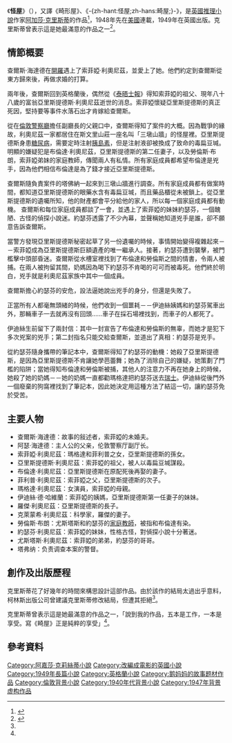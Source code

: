 {{Veil|time=2015-09-12T09:47:06+00:00}}
{{noteTA
| T = zh-hans:怪屋;zh-hant:畸屋;
|1=zh-cn:阿加莎;zh-sg:阿加莎;zh-hk:阿嘉莎;zh-tw:阿嘉莎;
|2=zh-cn:克里斯蒂; zh-sg:克里斯蒂; zh-tw:克莉絲蒂; zh-hk:姬絲蒂;
|3 = zh-hans:怪屋;zh-hant:畸屋;
}}
{{Infobox book
|書名      = 怪屋
|圖像      = 
|圖像說明   = 
|作者      = [[阿加莎·克里斯蒂|阿加莎·克里斯蒂]]
|原名      = ''Crooked House''
|封面設計   = 
|出版地     = [[英國|英國]]
|語言      = [[英語|英語]]
|題材      = [[推理小說|推理小說]]
|出版者     = 
|出版日期   = 1949年3月
|上一部作品  = 《{{le|玫瑰與紫杉|The Rose and the Yew Tree}}》
|下一部作品  = 《[[謀殺啟事|謀殺啟事]]》
}}
《'''怪屋'''》（{{lang-en|''Crooked House''}}），又譯《畸形屋》、《-{zh-hant:怪屋;zh-hans:畸屋;}-》，是[[英國|英國]][[推理小說|推理小說]]作家[[阿加莎·克里斯蒂|阿加莎·克里斯蒂]]的作品<ref>{{Cite book|title=阿加莎·克里斯蒂閱讀攻略|last=霜月蒼|publisher=新星出版社|year=2018年8月|isbn=978-7-5133-3092-3|location=北京}}</ref>，1948年先在[[美國|美國]]連載，1949年在英國出版。克里斯蒂曾表示這是她最滿意的作品之一<ref name="約翰·柯倫">{{Cite book|title=阿嘉莎·克莉絲蒂的秘密筆記|last=約翰·柯倫|publisher=遠流|year=2010年8月|isbn=978-957-32-6684-6|location=臺北}}</ref>。

== 情節概要 ==
查爾斯·海達德在[[開羅|開羅]]遇上了索菲婭·利奧尼茲，並愛上了她。他們約定到查爾斯從東方歸來後，再做求婚的打算。

兩年後，查爾斯回到英格蘭後，偶然從《[[泰晤士報|泰晤士報]]》得知索菲婭的祖父、現年八十八歲的富翁亞里斯提德斯·利奧尼茲逝世的消息。索菲婭懷疑亞里斯提德斯的真正死因，堅持要等事件水落石出才肯嫁給查爾斯。

從在[[倫敦警察廳|倫敦警察廳]]擔任副廳長的父親口中，查爾斯得知了案件的大概。因為戰爭的緣故，利奧尼茲一家都居住在斯文里山莊一座名叫「三墩山牆」的怪屋裡。亞里斯提德斯身患[[糖尿病|糖尿病]]，需要定時注射[[胰島素|胰島素]]，但是注射液卻被換成了致命的毒扁豆堿。明顯的嫌疑犯是布倫達·利奧尼茲，亞里斯提德斯的第二任妻子，以及勞倫斯·布朗，索菲婭弟妹的家庭教師，傳聞兩人有私情。所有家庭成員都希望布倫達是兇手，因為他們相信布倫達是為了錢才接近亞里斯提德斯。

查爾斯隨負責案件的塔佛納一起來到三墩山牆進行調查。所有家庭成員都有做案時間，都知道亞里斯提德斯的眼藥水含有毒扁豆堿，而且藥品櫃從未被鎖上。從亞里斯提德斯的遺囑所知，他的財產都會平分給他的家人，所以每一個家庭成員都有動機。
{{hideH|詳情}}
查爾斯和每位家庭成員都談了一會，並遇上了索菲婭的妹妹約瑟芬，一個醜陋、古怪的偵探小說迷。約瑟芬透露了不少內幕，並聲稱她知道兇手是誰，卻不願意告訴查爾斯。

當警方發現亞里斯提德斯秘密起草了另一份遺囑的時候，事情開始變得複雜起來－－索菲婭成為亞里斯提德斯巨額遺產的唯一繼承人。接著，約瑟芬遭到襲擊，被門檻擊中頭部昏迷。查爾斯從水槽室裡找到了布倫達和勞倫斯之間的情書，令兩人被捕。在兩人被拘留其間，奶媽因為喝下約瑟芬不肯喝的可可而被毒死。他們終於明白，兇手就是利奧尼茲家族中其中一個成員。

查爾斯擔心約瑟芬的安危，設法逼她說出兇手的身分，但還是失敗了。

正當所有人都毫無頭緒的時候，他們收到一個噩耗－－伊迪絲姨媽和約瑟芬駕車出外，那輛車子一去就再沒有回頭……車子在採石場裡找到，而車子的人都死了。

伊迪絲生前留下了兩封信：其中一封宣告了布倫達和勞倫斯的無辜，而她才是犯下多次兇案的兇手；第二封指名只能交給查爾斯，並道出了真相：約瑟芬是兇手。

從約瑟芬隨身攜帶的筆記本中，查爾斯得知了約瑟芬的動機：她殺了亞里斯提德斯，是因為亞里斯提德斯不肯讓她學芭蕾舞；她為了消除自己的嫌疑，她策劃了門檻的陷阱；當她得知布倫達和勞倫斯被捕，其他人的注意力不再在她身上的時候，她殺了她的奶媽－－她的奶媽一直都勸瑪格達把約瑟芬送去[[瑞士|瑞士]]。伊迪絲從後門外一個廢棄的狗窩裡找到了筆記本，因此她決定用這種方法了結這一切，讓約瑟芬免於受苦。
{{hideF}}

== 主要人物 ==
* 查爾斯·海達德：故事的敍述者，索菲婭的未婚夫。
* 阿瑟·海達德：主人公的父亲，伦敦警察厅副厅长。
* 索菲婭·利奧尼茲：瑪格達和菲利普之女，亞里斯提德斯的孫女。
* 亞里斯提德斯·利奧尼茲：索菲婭的祖父，被人以毒扁豆堿謀殺。
* 布倫達·利奧尼茲：亞里斯提德斯在原配死後再娶的妻子。
* 菲利普·利奧尼茲：索菲婭之父，亞里斯提德斯的次子。
* 瑪格達·利奧尼茲：女演員，索菲婭的母親。
* 伊迪絲·德·哈維蘭：索菲婭的姨媽，亞里斯提德斯第一任妻子的妹妹。
* 羅傑·利奧尼茲：亞里斯提德斯的長子。
* 克萊蒙希·利奧尼茲：科學家，羅傑的妻子。
* 勞倫斯·布朗：尤斯塔斯和約瑟芬的[[家庭教師|家庭教師]]，被指和布倫達有染。
* 約瑟芬·利奧尼茲：索菲婭的妹妹，性格古怪，對偵探小說十分著迷。
* 尤斯塔斯·利奧尼茲：索菲婭的弟弟，約瑟芬的哥哥。
* 塔弗纳：负责调查本案的警督。

==創作及出版歷程==
克里斯蒂花了好幾年的時間來構思設計這部作品。由於該作的結局太過出乎意料，柯林斯出版公司曾建議克里斯蒂修改結局，但遭其拒絕<ref name="約翰·柯倫" />。

克里斯蒂曾表示這是她最滿意的作品之一，「說到我的作品，五本是工作，一本是享受。寫《畸屋》正是純粹的享受」<ref name="約翰·柯倫" />。

==參考資料==
<references />

{{阿嘉莎·克莉斯蒂}}

{{DEFAULTSORT:Crooked House}}
[[Category:阿嘉莎·克莉絲蒂小說|Category:阿嘉莎·克莉絲蒂小說]]
[[Category:改編成電影的英國小說|Category:改編成電影的英國小說]]
[[Category:1949年長篇小說|Category:1949年長篇小說]]
[[Category:英格蘭小說|Category:英格蘭小說]]
[[Category:鹅妈妈的故事题材作品|Category:鹅妈妈的故事题材作品]]
[[Category:倫敦背景小說|Category:倫敦背景小說]]
[[Category:1940年代背景小說|Category:1940年代背景小說]]
[[Category:1947年背景虚构作品|Category:1947年背景虚构作品]]
